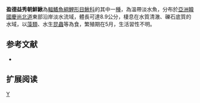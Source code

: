 {{Speciesbox 
| taxon = Iksookimia yongdokensis
| status = NE
| status_system = IUCN3.1
| authority =  [[Kim_&_Park|Kim & Park]], 1997
| synonyms = 
}}
'''盈德益秀朝鮮鰍'''為[[輻鰭魚綱|輻鰭魚綱]][[鯉形目|鯉形目]][[鰍科|鰍科]]的其中一[[種|種]]，為溫帶淡水魚，分布於[[亞洲|亞洲]][[韓國|韓國]][[慶尚北道|慶尚北道]]東部沿岸淡水流域，體長可達8.9公分，棲息在水質清澈、礫石底質的水域，以[[藻類|藻類]]、水生[[昆蟲|昆蟲]]等為食，繁殖期在5月，生活習性不明。

==参考文献==
{{refbegin}}
*{{FishBase_species|genus=Iksookimia|species=yongdokensis|year=2014|month=2}}
{{refend}}

== 扩展阅读 ==
{{refbegin}}
{{wikispecies-inline|Iksookimia yongdokensis|盈德益秀朝鮮鰍}}
{{refend}}
{{Taxonbar|from=Q5842148}}

[[Category:益秀朝鮮鰍屬|Y]]


{{魚類小作品}}